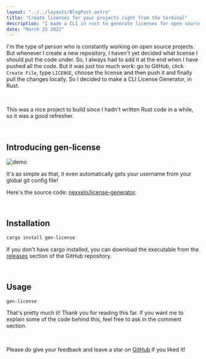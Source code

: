 ```yaml
---
layout: "../../layouts/BlogPost.astro"
title: "Create licenses for your projects right from the terminal"
description: "I made a CLI in rust to generate licenses for open source projects."
date: "March 25 2022"
---
```


I'm the type of person who is constantly working on open source projects. But whenever I create a new repository, I haven't yet decided what license I should put the code under. So, I always had to add it at the end when I have pushed all the code. But it was just too much work: go to GitHub, click `Create File`, type `LICENSE`, choose the license and then push it and finally pull the changes locally. So I decided to make a CLI License Generator, in Rust.

<br />

This was a nice project to build since I hadn't written Rust code in a while, so it was a good refresher.

<br />

## Introducing gen-license

![demo](https://us-east-1.tixte.net/uploads/nexxel.needs.rest/idea64_rZlJLu450P.gif)

It's as simple as that, it even automatically gets your username from your global git config file!

Here's the source code: [nexxeln/license-generator](https://github.com/nexxeln/license-generator).

<br />

## Installation

```bash
cargo install gen-license
```

If you don't have cargo installed, you can download the executable from the [releases](https://github.com/nexxeln/license-generator/releases) section of the GitHub repository.

<br />

## Usage

```bash
gen-license
```

That's pretty much it! Thank you for reading this far. If you want me to explain some of the code behind this, feel free to ask in the comment section.

<br />

Please do give your feedback and leave a star on [GitHub](https://github.com/nexxeln/license-generator) if you liked it!
